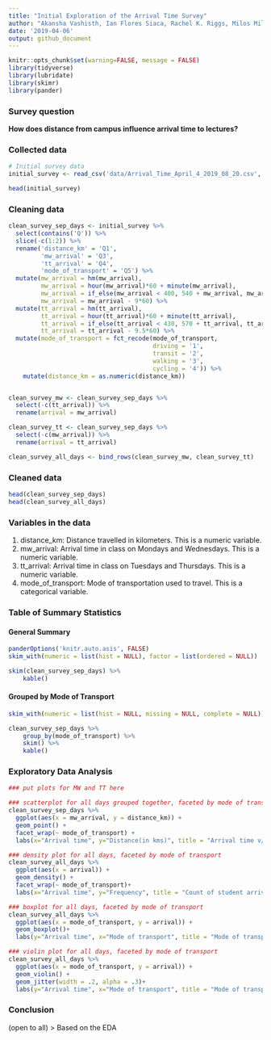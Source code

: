 ```yaml
---
title: "Initial Exploration of the Arrival Time Survey"
author: "Akansha Vashisth, Ian Flores Siaca, Rachel K. Riggs, Milos Milic"
date: '2019-04-06'
output: github_document
---
```


```r
knitr::opts_chunk$set(warning=FALSE, message = FALSE)
library(tidyverse)
library(lubridate)
library(skimr)
library(pander)
```

### Survey question

**How does distance from campus influence arrival time to lectures?**

### Collected data

```r
# Initial survey data
initial_survey <- read_csv('data/Arrival_Time_April_4_2019_08_20.csv', col_type = cols())

head(initial_survey)
```


### Cleaning data

```r
clean_survey_sep_days <- initial_survey %>%
  select(contains('Q')) %>%
  slice(-c(1:2)) %>%
  rename('distance_km' = 'Q1',
         'mw_arrival' = 'Q3',
         'tt_arrival' = 'Q4',
         'mode_of_transport' = 'Q5') %>% 
  mutate(mw_arrival = hm(mw_arrival),
         mw_arrival = hour(mw_arrival)*60 + minute(mw_arrival),
         mw_arrival = if_else(mw_arrival < 400, 540 + mw_arrival, mw_arrival),
         mw_arrival = mw_arrival - 9*60) %>%
  mutate(tt_arrival = hm(tt_arrival),
         tt_arrival = hour(tt_arrival)*60 + minute(tt_arrival),
         tt_arrival = if_else(tt_arrival < 430, 570 + tt_arrival, tt_arrival),
         tt_arrival = tt_arrival - 9.5*60) %>%
  mutate(mode_of_transport = fct_recode(mode_of_transport, 
                                        driving = '1',
                                        transit = '2',
                                        walking = '3',
                                        cycling = '4')) %>%
    mutate(distance_km = as.numeric(distance_km))


clean_survey_mw <- clean_survey_sep_days %>% 
  select(-c(tt_arrival)) %>% 
  rename(arrival = mw_arrival)

clean_survey_tt <- clean_survey_sep_days %>% 
  select(-c(mw_arrival)) %>% 
  rename(arrival = tt_arrival)

clean_survey_all_days <- bind_rows(clean_survey_mw, clean_survey_tt)
```


### Cleaned data

```r
head(clean_survey_sep_days)
head(clean_survey_all_days)
```


### Variables in the data
1. distance_km: Distance travelled in kilometers. This is a numeric variable.
2. mw_arrival: Arrival time in class on Mondays and Wednesdays. This is a numeric variable.
3. tt_arrival: Arrival time in class on Tuesdays and Thursdays. This is a numeric variable.
4. mode_of_transport: Mode of transportation used to travel. This is a categorical variable.


### Table of Summary Statistics

#### General Summary

```r
panderOptions('knitr.auto.asis', FALSE)
skim_with(numeric = list(hist = NULL), factor = list(ordered = NULL))
```

```r
skim(clean_survey_sep_days) %>% 
    kable()
```

#### Grouped by Mode of Transport

```r
skim_with(numeric = list(hist = NULL, missing = NULL, complete = NULL))
```

```r
clean_survey_sep_days %>%
    group_by(mode_of_transport) %>%
    skim() %>%
    kable()
```

### Exploratory Data Analysis

```r
### put plots for MW and TT here

```


```r
### scatterplot for all days grouped together, faceted by mode of transport
clean_survey_sep_days %>% 
  ggplot(aes(x = mw_arrival, y = distance_km)) +
  geom_point() +
  facet_wrap(~ mode_of_transport) +
  labs(x="Arrival time", y="Distance(in kms)", title = "Arrival time v/s distance")
```


```r
### density plot for all days, faceted by mode of transport
clean_survey_all_days %>% 
  ggplot(aes(x = arrival)) +
  geom_density() + 
  facet_wrap(~ mode_of_transport)+
  labs(x="Arrival time", y="Frequency", title = "Count of student arrival time")
```


```r
### boxplot for all days, faceted by mode of transport
clean_survey_all_days %>% 
  ggplot(aes(x = mode_of_transport, y = arrival)) +
  geom_boxplot()+
  labs(y="Arrival time", x="Mode of transport", title = "Mode of transport v/s arrival time")
```

```r
### violin plot for all days, faceted by mode of transport
clean_survey_all_days %>% 
  ggplot(aes(x = mode_of_transport, y = arrival)) +
  geom_violin() +
  geom_jitter(width = .2, alpha = .3)+
  labs(y="Arrival time", x="Mode of transport", title = "Mode of transport v/s arrival time")
```

### Conclusion
(open to all)
> Based on the EDA
